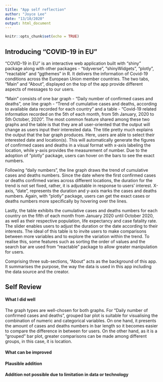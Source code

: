 ```yaml
---
title: "App self reflection"
author: "Joyce Lee"
date: "13/10/2020"
output: html_document
---
```


```r
knitr::opts_chunk$set(echo = TRUE)
```

## Introducing "COVID-19 in EU"
“COVID-19 in EU” is an interactive web application built with “shiny” package along with other packages - “tidyverse”, “shinyWidgets”, “plotly”, “reactable” and “ggthemes” in R. It delivers the information of Covid-19 conditions across the European Union member countries. The two tabs, “Main” and “About”, displayed on the top of the app provide different aspects of messages to our users.

<p>“Main” consists of one bar graph - “Daily number of confirmed cases and deaths”, one line graph - “Trend of cumulative cases and deaths, according to available data recorded for each country” and a table - “Covid-19 related information recorded on the 5th of each month, from 5th January, 2020 to 5th October, 2020”. The most common feature shared among these two graphs and the table is that they are all user-oriented that the output will change as users input their interested data.
The title pretty much explains the output that the bar graph produces. Here, users are able to select their interested date and location(s). This will automatically generate the figures of confirmed cases and deaths in a visual format with x-axis labeling the location, while y-axis provides the measurement of number. Due to the adoption of “plotly” package, users can hover on the bars to see the exact numbers.

<p>Following “daily numbers”, the line graph draws the trend of cumulative cases and deaths numbers. Since the date where the first confirmed cases or deaths confirmed varies across different locations, the duration for the trend is not set fixed, rather, it is adjustable in response to users’ interest. X-axis, “date”, represents the duration and y-axis marks the cases and deaths numbers. Again, with “plotly” package, users can get the exact cases or deaths numbers more specifically by hovering over the lines.

<p>Lastly, the table exhibits the cumulative cases and deaths numbers for each country on the fifth of each month from January 2020 until October 2020, as well as their respective population, life expectancy and case fatality rate. The slider enables users to adjust the duration or the date according to their interests. The ideal of this table is to invite users to make comparisons between more variables and to explore the variation within the trend. To realise this, some features such as sorting the order of values and the search bar are used from “reactable” package to allow greater manipulation for users.

<p>Comprising three sub-sections, “About” acts as the background of this app. It summarises the purpose, the way the data is used in this app including the data source and the creator.

## Self Review
<h4>What I did well</h4>
The graph types are well-chosen for both graphs. For “Daily number of confirmed cases and deaths”, grouped bar plot is suitable for visualising the combination of numeric and categorical variables. On one hand, it presents the amount of cases and deaths numbers in bar length so it becomes easier to compare the difference in between for users. On the other hand, as it is a “grouped” bar plot, greater comparisons can be made among different groups, in this case, it is location.

<h4>What can be improved
<h4>Plausible addition
<h4>Addition not possible due to limitation in data or technology